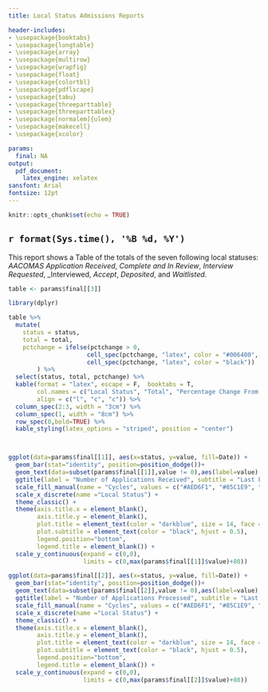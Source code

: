 ---
title: Local Status Admissions Reports

header-includes:
- \usepackage{booktabs}
- \usepackage{longtable}
- \usepackage{array}
- \usepackage{multirow}
- \usepackage{wrapfig}
- \usepackage{float}
- \usepackage{colortbl}
- \usepackage{pdflscape}
- \usepackage{tabu}
- \usepackage{threeparttable}
- \usepackage{threeparttablex}
- \usepackage[normalem]{ulem}
- \usepackage{makecell}
- \usepackage{xcolor}

params:
  final: NA
output: 
  pdf_document:
    latex_engine: xelatex
sansfont: Arial
fontsize: 12pt
---

```{r setup, include=FALSE}
knitr::opts_chunk$set(echo = TRUE)
```
## `r format(Sys.time(), '%B %d, %Y')`

This report shows a Table of the totals of the seven following local statuses: _AACOMAS Application Received_, _Complete and In Review_, _Interview Requested_, _Interviewed, _Accept_, _Deposited_, and _Waitlisted_.


  

```{r echo=FALSE, fig.align="center"}
table <- params$final[[3]]

library(dplyr)

table %>%
  mutate(
    status = status,
    total = total,
    pctchange = ifelse(pctchange > 0,
                      cell_spec(pctchange, "latex", color = "#006400", bold = T),
                      cell_spec(pctchange, "latex", color = "black"))
        ) %>%
  select(status, total, pctchange) %>%
  kable(format = "latex", escape = F,  booktabs = T, 
        col.names = c("Local Status", "Total", "Percentage Change From Last Cycle"),
        align = c("l", "c", "c")) %>%
  column_spec(2:3, width = "3cm") %>%
  column_spec(1, width = "8cm") %>%
  row_spec(0,bold=TRUE) %>%
  kable_styling(latex_options = "striped", position = "center")



ggplot(data=params$final[[1]], aes(x=status, y=value, fill=Date)) +
  geom_bar(stat="identity", position=position_dodge())+
  geom_text(data=subset(params$final[[1]],value != 0),aes(label=value), position=position_dodge(width=0.9), vjust=-0.25, size=3.5) +
  ggtitle(label = "Number of Applications Received", subtitle = "Last Four Cycles") +
  scale_fill_manual(name = "Cycles", values = c("#AED6F1", "#85C1E9", "#5DADE2", "#3498DB")) +
  scale_x_discrete(name ="Local Status") +
  theme_classic() +
  theme(axis.title.x = element_blank(), 
        axis.title.y = element_blank(), 
        plot.title = element_text(color = "darkblue", size = 14, face = "bold", hjust = 0.5),
        plot.subtitle = element_text(color = "black", hjust = 0.5),
        legend.position="bottom",
        legend.title = element_blank()) +
  scale_y_continuous(expand = c(0,0),
                     limits = c(0,max(params$final[[1]]$value)+80))

ggplot(data=params$final[[2]], aes(x=status, y=value, fill=Date)) +
  geom_bar(stat="identity", position=position_dodge())+
  geom_text(data=subset(params$final[[2]],value != 0),aes(label=value), position=position_dodge(width=0.9), vjust=-0.25, size=3.5) +
  ggtitle(label = "Number of Applications Processed", subtitle = "Last Four Cycles") +
  scale_fill_manual(name = "Cycles", values = c("#AED6F1", "#85C1E9", "#5DADE2", "#3498DB")) +
  scale_x_discrete(name ="Local Status") +
  theme_classic() +
  theme(axis.title.x = element_blank(), 
        axis.title.y = element_blank(), 
        plot.title = element_text(color = "darkblue", size = 14, face = "bold", hjust = 0.5),
        plot.subtitle = element_text(color = "black", hjust = 0.5),
        legend.position="bottom",
        legend.title = element_blank()) +
  scale_y_continuous(expand = c(0,0),
                     limits = c(0,max(params$final[[2]]$value)+80))
```

